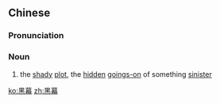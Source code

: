 {{also|黒幕}}
==Chinese==
{{zh-forms}}

===Pronunciation===
{{zh-pron
|m=hēimù
|cat=n
}}

===Noun===
{{zh-noun}}

# the [[shady]] [[plot]], the [[hidden]] [[goings-on]] of something [[sinister]]

[[ko:黑幕]]
[[zh:黑幕]]